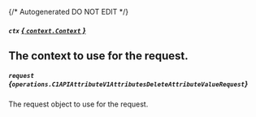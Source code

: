 {/* Autogenerated DO NOT EDIT  */}

##### `ctx` [*{ `context.Context` }*](https://pkg.go.dev/context#Context)
The context to use for the request.
---
##### `request` *{`operations.C1APIAttributeV1AttributesDeleteAttributeValueRequest`}*
The request object to use for the request.

<Collapsible openLabel={Labels.showProperties} closeLabel={Labels.hideProperties}>
  <C1APIAttributeV1AttributesDeleteAttributeValueRequest />
</Collapsible>


